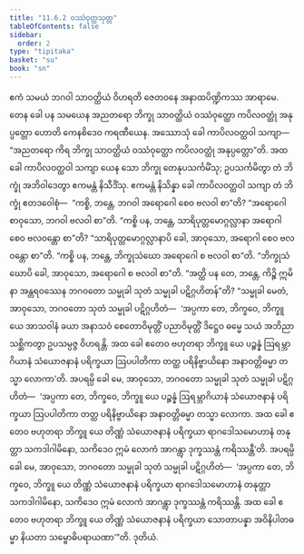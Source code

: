 ```yaml
---
title: "11.6.2 ဝဿံဝုတ္ထသုတ္တ"
tableOfContents: false
sidebar:
  order: 2
type: "tipitaka"
basket: "su"
book: "sn"
---
```



<DynamicBreadcrumb />

<Division number="1048" book="sn" e="ch" v="18" p="435">

<Paragraph number="2097" book="sn">
ဧကံ သမယံ ဘဂဝါ သာဝတ္ထိယံ ဝိဟရတိ ဇေတဝနေ အနာထပိဏ္ဍိကဿ အာရာမေ. တေန ခေါ ပန သမယေန အညတရော ဘိက္ခု သာဝတ္ထိယံ ဝဿံဝုတ္ထော ကပိလဝတ္ထုံ အနုပ္ပတ္တော ဟောတိ ကေနစိဒေဝ ကရဏီယေန. အဿောသုံ ခေါ ကာပိလဝတ္ထဝါ သကျာ—  “အညတရော ကိရ ဘိက္ခု သာဝတ္ထိယံ ဝဿံဝုတ္ထော ကပိလဝတ္ထုံ အနုပ္ပတ္တော”တိ.
</Paragraph>

<Paragraph number="2098" book="sn">
အထ ခေါ ကာပိလဝတ္ထဝါ သကျာ ယေန သော ဘိက္ခု တေနုပသင်္ကမိံသု; ဥပသင်္ကမိတွာ တံ ဘိက္ခုံ အဘိဝါဒေတွာ ဧကမန္တံ နိသီဒိံသု. ဧကမန္တံ နိသိန္နာ ခေါ ကာပိလဝတ္ထဝါ သကျာ တံ ဘိက္ခုံ ဧတဒဝေါစုံ—  “ကစ္စိ, ဘန္တေ, ဘဂဝါ အရောဂေါ စေဝ ဗလဝါ စာ”တိ? “အရောဂေါ စာဝုသော, ဘဂဝါ ဗလဝါ စာ”တိ.
</Paragraph>

<Paragraph number="2099" book="sn">
“ကစ္စိ ပန, ဘန္တေ, သာရိပုတ္တမောဂ္ဂလ္လာနာ အရောဂါ စေဝ ဗလဝန္တော စာ”တိ? “သာရိပုတ္တမောဂ္ဂလ္လာနာပိ ခေါ, အာဝုသော, အရောဂါ စေဝ ဗလဝန္တော စာ”တိ.
</Paragraph>

<Paragraph number="2100" book="sn">
“ကစ္စိ ပန, ဘန္တေ, ဘိက္ခုသံဃော အရောဂေါ စ ဗလဝါ စာ”တိ. “ဘိက္ခုသံဃောပိ ခေါ, အာဝုသော, အရောဂေါ စ ဗလဝါ စာ”တိ.
</Paragraph>

<Paragraph number="2101" book="sn">
“အတ္ထိ ပန တေ, ဘန္တေ, ကိဉ္စိ ဣမိနာ အန္တရဝဿေန ဘဂဝတော သမ္မုခါ သုတံ သမ္မုခါ ပဋိဂ္ဂဟိတန်”တိ? “သမ္မုခါ မေတံ, အာဝုသော, ဘဂဝတော သုတံ သမ္မုခါ ပဋိဂ္ဂဟိတံ—  ‘အပ္ပကာ တေ, ဘိက္ခဝေ, ဘိက္ခူ ယေ အာသဝါနံ ခယာ အနာသဝံ စေတောဝိမုတ္တိံ ပညာဝိမုတ္တိံ ဒိဋ္ဌေဝ ဓမ္မေ သယံ အဘိညာ သစ္ဆိကတွာ ဥပသမ္ပဇ္ဇ ဝိဟရန္တိ. အထ ခေါ ဧတေဝ ဗဟုတရာ ဘိက္ခူ ယေ ပဉ္စန္နံ ဩရမ္ဘာဂိယာနံ သံယောဇနာနံ ပရိက္ခယာ ဩပပါတိကာ တတ္ထ ပရိနိဗ္ဗာယိနော အနာဝတ္တိဓမ္မာ တသ္မာ လောကာ’တိ.
</Paragraph>

<Paragraph number="2102" book="sn">
အပရမ္ပိ ခေါ မေ, အာဝုသော, ဘဂဝတော သမ္မုခါ သုတံ သမ္မုခါ ပဋိဂ္ဂဟိတံ—  ‘အပ္ပကာ တေ, ဘိက္ခဝေ, ဘိက္ခူ ယေ ပဉ္စန္နံ ဩရမ္ဘာဂိယာနံ သံယောဇနာနံ ပရိက္ခယာ ဩပပါတိကာ တတ္ထ ပရိနိဗ္ဗာယိနော အနာဝတ္တိဓမ္မာ တသ္မာ လောကာ. အထ ခေါ ဧတေဝ ဗဟုတရာ ဘိက္ခူ ယေ တိဏ္ဏံ သံယောဇနာနံ ပရိက္ခယာ ရာဂဒေါသမောဟာနံ တနုတ္တာ သကဒါဂါမိနော, သကိဒေဝ ဣမံ လောကံ အာဂန္တွာ ဒုက္ခဿန္တံ ကရိဿန္တီ’တိ.
</Paragraph>

<Paragraph number="2103" book="sn">
အပရမ္ပိ ခေါ မေ, အာဝုသော, ဘဂဝတော သမ္မုခါ သုတံ သမ္မုခါ ပဋိဂ္ဂဟိတံ—  ‘အပ္ပကာ တေ, ဘိက္ခဝေ, ဘိက္ခူ ယေ တိဏ္ဏံ သံယောဇနာနံ ပရိက္ခယာ ရာဂဒေါသမောဟာနံ တနုတ္တာ သကဒါဂါမိနော, သကိဒေဝ ဣမံ လောကံ အာဂန္တွာ ဒုက္ခဿန္တံ ကရိဿန္တိ. အထ ခေါ ဧတေဝ ဗဟုတရာ ဘိက္ခူ ယေ တိဏ္ဏံ သံယောဇနာနံ ပရိက္ခယာ သောတာပန္နာ အဝိနိပါတဓမ္မာ နိယတာ သမ္ဗောဓိပရာယဏာ’”တိ.

</Paragraph>
</Division>

<Paragraph number="2104" type="center" book="sn">
ဒုတိယံ.
</Paragraph>